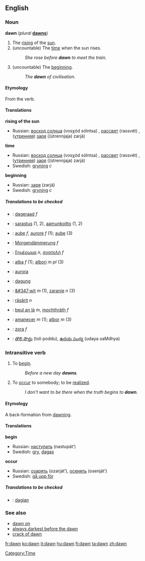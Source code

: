 {{see|Dawn}}
==English==

===Noun===
'''dawn''' (''plural'' '''[[dawns]]''')

# The [[rising]] of the [[sun]].
# (uncountable) The [[time]] when the sun rises. 
#:''She rose before '''dawn''' to meet the train.''
# (uncountable) The [[beginning]].
#:''The '''dawn''' of civilisation.''

====Etymology====
From the verb.

====Translations====
'''rising of the sun'''
{{top}}
{{mid}}
*Russian: [[восход солнца]] (vosχód sólntsa) {{m}}, [[рассвет]] (rassvét) {{m}}, ([[утренний|утренняя]]) [[заря]] ((útrennjaja) zarjá) {{f}}
{{bottom}}

'''time'''
{{top}}
{{mid}}
*Russian: [[восход солнца]] (vosχód sólntsa) {{m}}, [[рассвет]] (rassvét) {{m}}, ([[утренний|утренняя]]) [[заря]] ((útrennjaja) zarjá) {{f}}
*Swedish: [[gryning]] ''c''
{{bottom}}

'''beginning'''
{{top}}
{{mid}}
*Russian: [[заря]] (zarjá) {{f}}
*Swedish: [[gryning]] ''c''
{{bottom}}

=====Translations to be checked=====
{{checktrans}}
{{top}}
*{{ttbc|Dutch}}: [[dageraad]] ''f''
*{{ttbc|Finnish}}: [[sarastus]] (1, 2), [[aamunkoitto]] (1, 2)
*{{ttbc|French}}: [[aube]] ''f'', [[aurore]] ''f'' (1); [[aube]] (3)
*{{ttbc|German}}: [[Morgendämmerung]] ''f''
*{{ttbc|Greek}}: [[ξημέρωμα]] ''n'', [[ανατολή]] ''f''
*{{ttbc|Italian}}: [[alba]] ''f'' (1); [[albori]] ''m pl'' (3)
*{{ttbc|Latin}}: [[aurora]]
*{{ttbc|Old English}}: [[dagung]]
{{mid}}
*{{ttbc|Polish}}: [[&#347;wit]] ''m'' (1), [[zaranie]] ''n'' (3)
*{{ttbc|Romanian}}: [[răsărit]] ''n''
*{{ttbc|Scots Gaelic}}: [[beul an là]] ''m'', [[mochthràth]] ''f''
*{{ttbc|Spanish}}: [[amanecer]] ''m'' (1); [[albor]] ''m'' (3)
*{{ttbc|Slovene}}: [[zora]] ''f''
*{{ttbc|Telugu}}: [[తొలి పొద్దు]] (toli poddu), [[ఉదయ సంధ్య]] (udaya saMdhya)
{{bottom}}

===Intransitive verb===
{{en-infl-reg-consonant|dawn||}}

# To [[begin]].
#:''Before a new day '''dawns'''.''
# To [[occur]] to somebody; to be [[realize]]d.
#:''I don't want to be there when the truth begins to '''dawn'''.''

====Etymology====
A back-formation from [[dawning]].

====Translations====
'''begin'''
{{top}}
{{mid}}
*Russian: [[наступать]] (nastupát’)
*Swedish: [[gry]], [[dagas]]
{{bottom}}

'''occur'''
{{top}}
{{mid}}
*Russian: [[озарять]] (ozarját’), [[осенять]] (osenját’)
*Swedish: [[gå upp för]]
{{bottom}}

=====Translations to be checked=====
{{checktrans}}
*{{ttbc|Old English}}: [[dagian]]

===See also===
*[[dawn on]]
*[[always darkest before the dawn]]
*[[crack of dawn]]

[[Category:Time]]

[[fr:dawn]]
[[ko:dawn]]
[[it:dawn]]
[[hu:dawn]]
[[fi:dawn]]
[[ta:dawn]]
[[zh:dawn]]

{{TOW}}